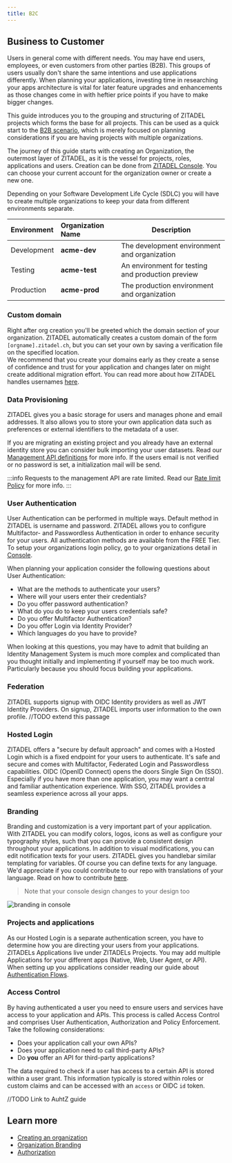 ```yaml
---
title: B2C
---
```



## Business to Customer

Users in general come with different needs. You may have end users, employees, or even customers from other parties (B2B). 
This groups of users usually don't share the same intentions and use applications differently.
When planning your applications, investing time in researching your apps architecture is vital for later feature upgrades and enhancements as those changes come in with heftier price points if you have to make bigger changes.

This guide introduces you to the grouping and structuring of ZITADEL projects which forms the base for all projects. This can be used as a quick start to the [B2B scenario](./b2b), which is merely focused on planning considerations if you are having projects with multiple organizations.

The journey of this guide starts with creating an Organization, the outermost layer of ZITADEL, as it is the vessel for projects, roles, applications and users.
Creation can be done from [ZITADEL Console](https://console.zitadel.ch/org/create). You can choose your current account for the organization owner or create a new one.

Depending on your Software Development Life Cycle (SDLC) you will have to create multiple organizations to keep your data from different environments separate.

| Environment | Organization Name     | Description             |
| :---------- | :-------------------- | ----------------------- |
| Development | **acme-dev**          | The development environment and organization |
| Testing     | **acme-test**         | An environment for testing and production preview |
| Production  | **acme-prod**         | The production environment and organization |

### Custom domain

Right after org creation you'll be greeted which the domain section of your organization. ZITADEL automatically creates a custom domain of the form `[orgname].zitadel.ch`, but you can set your own by saving a verification file on the specified location.  
We recommend that you create your domains early as they create a sense of confidence and trust for your application and changes later on might create additional migration effort.
You can read more about how ZITADEL handles usernames [here](../basics/organizations#how-zitadel-handles-usernames).

### Data Provisioning

ZITADEL gives you a basic storage for users and manages phone and email addresses. It also allows you to store your own application data such as preferences or external identifiers to the metadata of a user.

If you are migrating an existing project and you already have an external identity store you can consider bulk importing your user datasets.
Read our [Management API definitions](../../apis/proto/management#importhumanuser) for more info. If the users email is not verified or no password is set, a initialization mail will be send. 

:::info
Requests to the management API are rate limited. Read our [Rate limit Policy](../../legal/rate-limit-policy) for more info.
:::

### User Authentication

User Authentication can be performed in multiple ways. Default method in ZITADEL is username and password.
ZITADEL allows you to configure Multifactor- and Passwordless Authentication in order to enhance security for your users. All authentication methods are available from the FREE Tier.
To setup your organizations login policy, go to your organizations detail in [Console](https://console.zitadel.ch/org).

When planning your application consider the following questions about User Authentication:

- What are the methods to authenticate your users?
- Where will your users enter their credentials?
- Do you offer password authentication?
- What do you do to keep your users credentials safe?
- Do you offer Multifactor Authentication?
- Do you offer Login via Identity Provider?
- Which languages do you have to provide?

When looking at this questions, you may have to admit that building an Identity Management System is much more complex and complicated than you thought initially and implementing if yourself may be too much work. 
Particularly because you should focus building your applications.

### Federation

ZITADEL supports signup with OIDC Identity providers as well as JWT Identity Providers. On signup, ZITADEL imports user information to the own profile.
//TODO extend this passage

### Hosted Login

ZITADEL offers a "secure by default approach" and comes with a Hosted Login which is a fixed endpoint for your users to authenticate. 
It's safe and secure and comes with Multifactor, Federated Login and Passwordless capabilities.
OIDC (OpenID Connect) opens the doors Single Sign On (SSO). Especially if you have more than one application, you may want a central and familiar authentication experience. 
With SSO, ZITADEL provides a seamless experience across all your apps.

### Branding

<Column>
<div>

Branding and customization is a very important part of your application. 
With ZITADEL you can modify colors, logos, icons as well as configure your typography styles, such that you can provide a consistent design throughout your applications.
In addition to visual modifications, you can edit notification texts for your users. 
ZITADEL gives you handlebar similar templating for variables. Of course you can define texts for any language.
We'd appreciate if you could contribute to our repo with translations of your language. Read on how to contribute [here](../../guides/customization/texts).

> Note that your console design changes to your design too

</div>
<img src="/img/guides/branding.jpeg" alt="branding in console"/>
</Column>

### Projects and applications

As our Hosted Login is a separate authentication screen, you have to determine how you are directing your users from your applications.
ZITADELs Applications live under ZITADELs Projects. You may add multiple Applications for your different apps (Native, Web, User Agent, or API). When setting up you applications consider reading our guide about [Authentication Flows](../authentication/login-users).

### Access Control

By having authenticated a user you need to ensure users and services have access to your application and APIs. This process is called Access Control and comprises User Authentication, Authorization and Policy Enforcement.
Take the following considerations:

- Does your application call your own APIs?
- Does your application need to call third-party APIs?
- Do **you** offer an API for third-party applications?

The data required to check if a user has access to a certain API is stored within a user grant. This information typically is stored within roles or custom claims and can be accessed with an `access` or OIDC `id` token.

//TODO Link to AuhtZ guide

## Learn more

- [Creating an organization](../basics/organizations#exercise---create-a-new-organization)
- [Organization Branding](../customization/branding)
- [Authorization](../authorization/oauth-recommended-flows)
